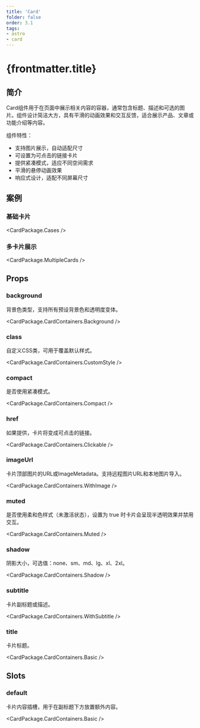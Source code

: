 ```yaml
---
title: 'Card'
folder: false
order: 3.1
tags:
- astro
- card
---
```



# {frontmatter.title}

## 简介

Card组件用于在页面中展示相关内容的容器，通常包含标题、描述和可选的图片。组件设计简洁大方，具有平滑的动画效果和交互反馈，适合展示产品、文章或功能介绍等内容。

组件特性：

- 支持图片展示，自动适配尺寸
- 可设置为可点击的链接卡片
- 提供紧凑模式，适应不同空间需求
- 平滑的悬停动画效果
- 响应式设计，适配不同屏幕尺寸

## 案例

### 基础卡片

<CardPackage.Cases />

### 多卡片展示

<CardPackage.MultipleCards />

## Props

### background

背景色类型，支持所有预设背景色和透明度变体。

<CardPackage.CardContainers.Background />

### class

自定义CSS类，可用于覆盖默认样式。

<CardPackage.CardContainers.CustomStyle />

### compact

是否使用紧凑模式。

<CardPackage.CardContainers.Compact />

### href

如果提供，卡片将变成可点击的链接。

<CardPackage.CardContainers.Clickable />

### imageUrl

卡片顶部图片的URL或ImageMetadata。支持远程图片URL和本地图片导入。

<CardPackage.CardContainers.WithImage />

### muted

是否使用柔和色样式（未激活状态），设置为 true 时卡片会呈现半透明效果并禁用交互。

<CardPackage.CardContainers.Muted />

### shadow

阴影大小，可选值：none、sm、md、lg、xl、2xl。

<CardPackage.CardContainers.Shadow />

### subtitle

卡片副标题或描述。

<CardPackage.CardContainers.WithSubtitle />

### title

卡片标题。

<CardPackage.CardContainers.Basic />

## Slots

### default

卡片内容插槽，用于在副标题下方放置额外内容。

<CardPackage.CardContainers.Basic />
